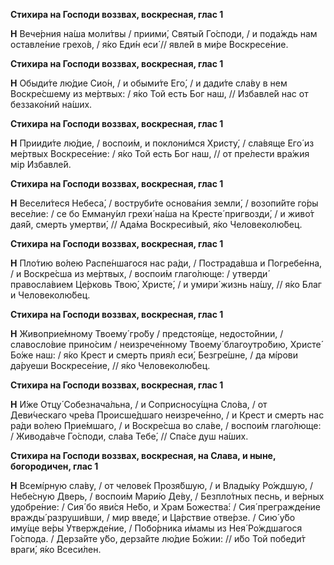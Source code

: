 **Стихира на Господи воззвах, воскресная, глас 1**

**Н** Вече́рния на́ша моли́твы / приими́, Святы́й Го́споди, / и пода́ждь нам оставле́ние грехо́в, / я́ко Еди́н еси́ // явле́й в ми́ре Воскресе́ние.

**Стихира на Господи воззвах, воскресная, глас 1**

**Н** Обыди́те лю́дие Сио́н, / и обыми́те Его́, / и дади́те сла́ву в нем Воскре́сшему из ме́ртвых: / я́ко Той есть Бог наш, // Избавле́й нас от беззако́ний на́ших.

**Стихира на Господи воззвах, воскресная, глас 1**

**Н** Прииди́те лю́дие, / воспои́м, и поклони́мся Христу́, / сла́вяще Его́ из ме́ртвых Воскресе́ние: / я́ко Той есть Бог наш, // от пре́лести вра́жия мiр Избавле́й.

**Стихира на Господи воззвах, воскресная, глас 1**

**Н** Весели́теся Небеса́, / воструби́те основа́ния земли́, / возопи́йте го́ры весе́лие: / се бо Емману́ил грехи́ на́ша на Кресте́ пригвозди́, / и живо́т дая́й, смерть умертви́, // Ада́ма Воскреси́вый, я́ко Человеколю́бец.

**Стихира на Господи воззвах, воскресная, глас 1**

**Н** Пло́тию во́лею Распе́ншагося нас ра́ди, / Пострада́вша и Погребе́нна, / и Воскре́сша из ме́ртвых, / воспои́м глаго́люще: / утверди́ правосла́вием Це́рковь Твою́, Христе́, / и умири́ жизнь на́шу, // я́ко Благ и Человеколю́бец.

**Стихира на Господи воззвах, воскресная, глас 1**

**Н** Живоприе́мному Твоему́ гро́бу / предстоя́ще, недосто́йнии, / славосло́вие прино́сим / неизрече́нному Твоему́ благоутро́бию, Христе́ Бо́же наш: / я́ко Крест и смерть прия́л еси́, Безгре́шне, / да мíрови да́руеши Воскресе́ние, // я́ко Человеколю́бец.

**Стихира на Господи воззвах, воскресная, глас 1**

**Н** И́же Отцу́ Собезнача́льна, / и Соприсносу́щна Сло́ва, / от Деви́ческаго чре́ва Происше́дшаго неизрече́нно, / и Крест и смерть нас ра́ди во́лею Прие́мшаго, / и Воскре́сша во сла́ве, / воспои́м глаго́люще: / Живода́вче Го́споди, сла́ва Тебе́, // Спа́се душ на́ших.

**Стихира на Господи воззвах, воскресная, на Слава, и ныне, богородичен, глас 1**

**Н** Всемíрную сла́ву, / от челове́к Прозя́бшую, / и Влады́ку Ро́ждшую, / Небе́сную Дверь, / воспои́м Мари́ю Де́ву, / Безпло́тных песнь, и ве́рных удобре́ние: / Сия́ бо яви́ся Не́бо, и Храм Божества́: / Сия́ прегражде́ние вражды́ разруши́вши, / мир введе́, и Ца́рствие отве́рзе. / Сию́ у́бо иму́ще ве́ры Утвержде́ние, / Побо́рника и́мамы из Нея́ Ро́ждшагося Го́спода. / Дерза́йте у́бо, дерза́йте лю́дие Бо́жии: // и́бо Той победи́т враги́, я́ко Всеси́лен.
